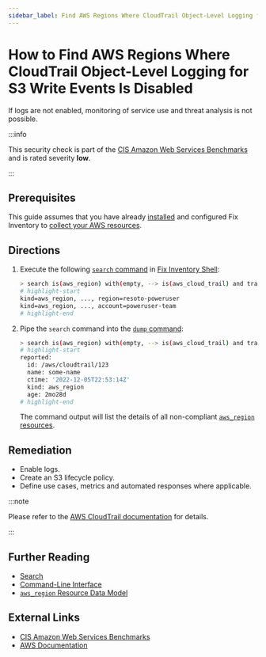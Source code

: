 ```yaml
---
sidebar_label: Find AWS Regions Where CloudTrail Object-Level Logging for S3 Write Events Is Disabled
---
```


# How to Find AWS Regions Where CloudTrail Object-Level Logging for S3 Write Events Is Disabled

If logs are not enabled, monitoring of service use and threat analysis is not possible.

:::info

This security check is part of the [CIS Amazon Web Services Benchmarks](https://cisecurity.org/benchmark/amazon_web_services) and is rated severity **low**.

:::

## Prerequisites

This guide assumes that you have already [installed](../../../getting-started/install/index.mdx) and configured Fix Inventory to [collect your AWS resources](../../../how-to-guides/data-sources/collect-aws-resource-data.mdx).

## Directions

1. Execute the following [`search` command](../../../reference/cli/search.mdx) in [Fix Inventory Shell](../../../reference/components/shell.mdx):

   ```bash
   > search is(aws_region) with(empty, --> is(aws_cloud_trail) and trail_has_custom_event_selectors=true and trail_event_selectors[*].field_selectors.eventCategory.equals[*]=Data and trail_event_selectors[*].field_selectors.`resources.type`.equals[*]=AWS::S3::Object and trail_event_selectors[*].field_selectors.readOnly.equals[*]!="false")
   # highlight-start
   ​kind=aws_region, ..., region=resoto-poweruser
   ​kind=aws_region, ..., account=poweruser-team
   # highlight-end
   ```

2. Pipe the `search` command into the [`dump` command](../../../reference/cli/dump.mdx):

   ```bash
   > search is(aws_region) with(empty, --> is(aws_cloud_trail) and trail_has_custom_event_selectors=true and trail_event_selectors[*].field_selectors.eventCategory.equals[*]=Data and trail_event_selectors[*].field_selectors.`resources.type`.equals[*]=AWS::S3::Object and trail_event_selectors[*].field_selectors.readOnly.equals[*]!="false") | dump
   # highlight-start
   ​reported:
   ​  id: /aws/cloudtrail/123
   ​  name: some-name
   ​  ctime: '2022-12-05T22:53:14Z'
   ​  kind: aws_region
   ​  age: 2mo28d
   # highlight-end
   ```

   The command output will list the details of all non-compliant [`aws_region` resources](../../../reference/unified-data-model/aws.mdx#aws_region).

## Remediation

- Enable logs.
- Create an S3 lifecycle policy.
- Define use cases, metrics and automated responses where applicable.

:::note

Please refer to the [AWS CloudTrail documentation](https://docs.aws.amazon.com/AmazonS3/latest/userguide/enable-cloudtrail-logging-for-s3.html) for details.

:::

## Further Reading

- [Search](../../../reference/search/index.mdx)
- [Command-Line Interface](../../../reference/cli/index.mdx)
- [`aws_region` Resource Data Model](../../../reference/unified-data-model/aws.mdx#aws_region)

## External Links

- [CIS Amazon Web Services Benchmarks](https://cisecurity.org/benchmark/amazon_web_services)
- [AWS Documentation](https://docs.aws.amazon.com/AmazonS3/latest/userguide/enable-cloudtrail-logging-for-s3.html)
